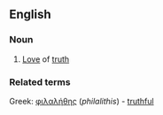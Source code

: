 ==English==
===Noun===
# [[Love]] of [[truth]]

===Related terms===
<!--really not sure whether this is an etymology, but it certainly has a common root-->
Greek: [[φιλαλήθης]] (''philalithis'') - [[truthful]]